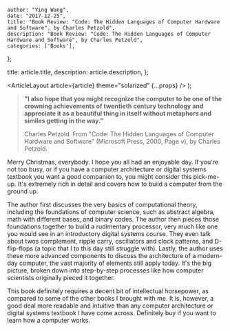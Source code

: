 
    author: "Ying Wang",
    date: "2017-12-25",
    title: "Book Review: "Code: The Hidden Languages of Computer Hardware and Software", by Charles Petzold",
    description: "Book Review: "Code: The Hidden Languages of Computer Hardware and Software", by Charles Petzold",
    categories: ['Books'],
};

  title: article.title,
  description: article.description,
};

  <ArticleLayout article={article} theme="solarized" {...props} />
);

> **"I also hope that you might recognize the computer to be one of the crowning achievements of twentieth century technology and appreciate it as a beautiful thing in itself without metaphors and similes getting in the way."**
>
> Charles Petzold. From "Code: The Hidden Languages of Computer Hardware and Software" (Microsoft Press, 2000, Page _v_), by Charles Petzold.

Merry Christmas, everybody. I hope you all had an enjoyable day. If you're not too busy, or if you have a computer architecture or digital systems textbook you want a good companion to, you might consider this pick-me-up. It's extremely rich in detail and covers how to build a computer from the ground up.

The author first discusses the very basics of computational theory, including the foundations of computer science, such as abstract algebra, math with different bases, and binary codes. The author then pieces those foundations together to build a rudimentary processor, very much like one you would see in an introductory digital systems course. They even talk about twos complement, ripple carry, oscillators and clock patterns, and D-flip-flops (a topic that I to this day still struggle with). Lastly, the author uses these more advanced components to discuss the architecture of a modern-day computer, the vast majority of elements still apply today. It's the big picture, broken down into step-by-step processes like how computer scientists originally pieced it together.

This book definitely requires a decent bit of intellectual horsepower, as compared to some of the other books I brought with me. It is, however, a good deal more readable and intuitive than any computer architecture or digital systems textbook I have come across. Definitely buy if you want to learn how a computer works.
